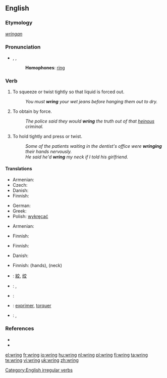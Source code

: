 ==English==

===Etymology===
{{etyl|ang}} ''[[wringan]]''

===Pronunciation===
* {{enPR|rĭng}}, {{IPA|/ɹɪŋ/}}, {{SAMPA|/rIN/}}
*: '''Homophones''': [[ring]]
*: {{rhymes|ɪŋ}}

===Verb===
{{en-verb|wrings|wringing|'''[[wrang]]''' or '''[[wrung]]'''|wrung}}

# To squeeze or twist tightly so that liquid is forced out.
#: ''You must '''wring''' your wet jeans before hanging them out to dry.''
# To obtain by force.
#: ''The police said they would '''wring''' the truth out of that [[heinous]] criminal.''
# To hold tightly and press or twist.
#: ''Some of the patients waiting in the dentist's office were '''wringing''' their hands nervously.''
#: ''He said he'd '''wring''' my neck if I told his girlfriend.''

====Translations====
{{trans-top|to squeeze or twist tightly so that liquid is forced out}}
* Armenian: {{t-|hy|քամել|tr=k'amel|sc=Armn|xs=Armenian}}
* Czech: {{t-|cs|ždímat}}
* Danish: {{t-|da|vride}}
* Finnish: {{t+|fi|vääntää}}
{{trans-mid}}
* German: {{t-|de|wringen}}
* Greek: {{t+|el|στείβω|sc=Grek}}
* Polish: [[wykręcać]]
{{trans-bottom}}

{{trans-top|to force out liquid by squeezing or twisting tightly}}
* Armenian: {{t-|hy|քամել|tr=k'amel|sc=Armn|xs=Armenian}}
{{trans-mid}}
* Finnish: {{t+|fi|vääntää}}
{{trans-bottom}}

{{trans-top|to obtain by force}}
* Finnish: {{t-|fi|puristaa}}
{{trans-mid}}
{{trans-bottom}}

{{trans-top|to hold tightly and press or twist}}
* Danish: {{t-|da|vride}}
{{trans-mid}}
* Finnish: {{t+|fi|väännellä}}(hands), {{t+|fi|vääntää}} {{t-|fi|niskat nurin}} (neck)
{{trans-bottom}}

{{checktrans-top}}
* {{ttbc|CJKV Characters}}: [[絞]], [[绞]]
* {{ttbc|Dutch}}: {{t+|nl|wringen}}, {{t+|nl|uitwringen}}
* {{ttbc|French}}: {{t+|fr|tordre}}
* {{ttbc|Interlingua}}: [[exprimer]], [[torquer]]
* {{ttbc|Spanish}}: {{t-|es|exprimir}}, {{t-|es|retorcer}}
{{trans-bottom}}

===References===
* {{R:Century 1911}}
* {{R:Webster 1913}}

[[Category:English irregular verbs]]

[[el:wring]]
[[fr:wring]]
[[io:wring]]
[[hu:wring]]
[[nl:wring]]
[[pl:wring]]
[[fi:wring]]
[[ta:wring]]
[[te:wring]]
[[vi:wring]]
[[uk:wring]]
[[zh:wring]]